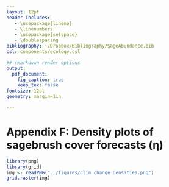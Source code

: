 ```yaml
---
layout: 12pt
header-includes:
   - \usepackage{lineno}
   - \linenumbers
   - \usepackage{setspace}
   - \doublespacing
bibliography: ~/Dropbox/Bibliography/SageAbundance.bib
csl: components/ecology.csl

## rmarkdown render options
output:
  pdf_document:
    fig_caption: true
    keep_tex: false
fontsize: 12pt
geometry: margin=1in

---
```


\renewcommand\thefigure{F\arabic{figure}}  

Appendix F: Density plots of sagebrush cover forecasts ($\boldsymbol{\eta}$)
==============================================================================

```r
library(png)
library(grid)
img <- readPNG("../figures/clim_change_densities.png")
grid.raster(img)
```
